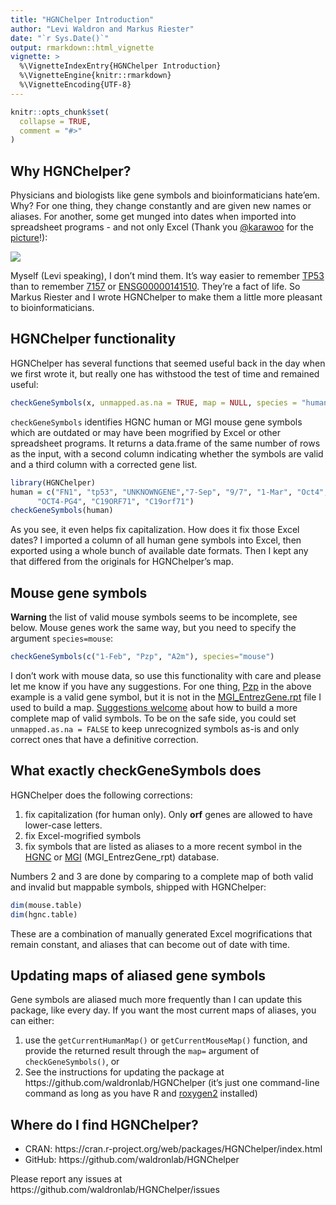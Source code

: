 ```yaml
---
title: "HGNChelper Introduction"
author: "Levi Waldron and Markus Riester"
date: "`r Sys.Date()`"
output: rmarkdown::html_vignette
vignette: >
  %\VignetteIndexEntry{HGNChelper Introduction}
  %\VignetteEngine{knitr::rmarkdown}
  %\VignetteEncoding{UTF-8}
---
```


```r
knitr::opts_chunk$set(
  collapse = TRUE,
  comment = "#>"
)
```

## Why HGNChelper?

Physicians and biologists like gene symbols and bioinformaticians hate'em. Why? For one thing, they change constantly and are given new names or aliases. For another, some get munged into dates when imported into spreadsheet programs - and not only Excel (Thank you [\@karawoo](https://twitter.com/kara_woo) for the [picture](https://twitter.com/kara_woo/status/1020054225022173184)!):

![](0DaysSince.png)

Myself (Levi speaking), I don't mind them. It's way easier to remember [TP53](http://www.genenames.org/cgi-bin/gene_symbol_report?hgnc_id=11998) than to remember [7157](http://www.ncbi.nlm.nih.gov/entrez/query.fcgi?db=gene&cmd=Retrieve&dopt=full_report&list_uids=7157) or [ENSG00000141510](http://www.ensembl.org/Homo_sapiens/geneview?gene=ENSG00000141510). They're a fact of life. So Markus Riester and I wrote HGNChelper to make them a little more pleasant to bioinformaticians. 

## HGNChelper functionality

HGNChelper has several functions that seemed useful back in the day when we first wrote it, but really one has withstood the test of time and remained useful:

```r
checkGeneSymbols(x, unmapped.as.na = TRUE, map = NULL, species = "human")
```

`checkGeneSymbols` identifies HGNC human or MGI mouse gene symbols which are outdated or may have been mogrified by Excel or other spreadsheet programs. It returns a data.frame of the same number of rows as the input, with a second column indicating whether the symbols are valid and a third column with a corrected gene list. 

```r
library(HGNChelper)
human = c("FN1", "tp53", "UNKNOWNGENE","7-Sep", "9/7", "1-Mar", "Oct4", "4-Oct",
      "OCT4-PG4", "C19ORF71", "C19orf71")
checkGeneSymbols(human)
```

As you see, it even helps fix capitalization. How does it fix those Excel dates? I imported a column of all human gene symbols into Excel, then exported using a whole bunch of available date formats. Then I kept any that differed from the originals for HGNChelper's map. 

## Mouse gene symbols

**Warning** the list of valid mouse symbols seems to be incomplete, see below. Mouse genes work the same way, but you need to specify the argument `species=mouse`:

```r
checkGeneSymbols(c("1-Feb", "Pzp", "A2m"), species="mouse")
```

I don't work with mouse data, so use this functionality with care and please let me know if you have any suggestions. For one thing, [Pzp](http://www.informatics.jax.org/marker/MGI:87854) in the above example is a valid gene symbol, but it is not in the [MGI_EntrezGene.rpt](http://www.informatics.jax.org/downloads/reports/MGI_EntrezGene.rpt) file I used to build a map. [Suggestions welcome](https://github.com/waldronlab/HGNChelper/issues) about how to build a more complete map of valid symbols. To be on the safe side, you could set `unmapped.as.na = FALSE` to keep unrecognized symbols as-is and only correct ones that have a definitive correction.

## What exactly checkGeneSymbols does

HGNChelper does the following corrections:

1. fix capitalization (for human only). Only **orf** genes are allowed to have lower-case letters.
2. fix Excel-mogrified symbols
3. fix symbols that are listed as aliases to a more recent symbol in the [HGNC](www.genenames.org) or [MGI](www.informatics.jax.org) (MGI_EntrezGene_rpt) database.

Numbers 2 and 3 are done by comparing to a complete map of both valid and invalid but mappable symbols, shipped with HGNChelper:

```r
dim(mouse.table)
dim(hgnc.table)
```

These are a combination of manually generated Excel mogrifications that remain constant, and aliases that can become out of date with time.

## Updating maps of aliased gene symbols

Gene symbols are aliased much more frequently than I can update this package, like every day. If you want the most current maps of aliases, you can either:

1. use the `getCurrentHumanMap()` or `getCurrentMouseMap()` function, and provide the returned result through the `map=` argument of `checkGeneSymbols()`, or
2. See the instructions for updating the package at https://github.com/waldronlab/HGNChelper (it's just one command-line command as long as you have R and [roxygen2](https://cran.r-project.org/package=roxygen2) installed)

## Where do I find HGNChelper?

* CRAN: https://cran.r-project.org/web/packages/HGNChelper/index.html
* GitHub: https://github.com/waldronlab/HGNChelper

Please report any issues at https://github.com/waldronlab/HGNChelper/issues